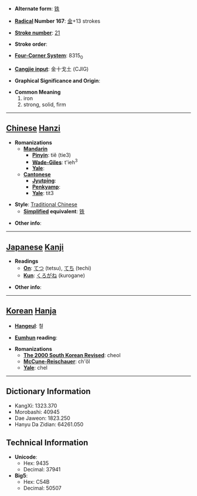 * '''Alternate form''': [[铁]]

* '''[[Wiktionary:Chinese radical index| Radical]] Number 167''': [[Wiktionary:Chinese radical index 金|金]]+13 strokes

* '''[[Wiktionary:Chinese total strokes index|Stroke number]]''': [[Wiktionary:Chinese total strokes index 21|21]]

* '''Stroke order''': 

* '''[[Wiktionary:Chinese four corner index|Four-Corner System]]''': 8315<sub>0</sub>

* '''[[Wiktionary:Chinese Cangjie index|Cangjie input]]''': 金十戈土 (CJIG)

* '''Graphical Significance and Origin''': 

* '''Common Meaning'''
*#iron
*# strong, solid, firm


----

== [[Chinese]] [[Hanzi]] ==

* '''Romanizations'''
** '''[[Mandarin]]'''
*** '''[[Pinyin]]''': tiě (tie3)
*** '''[[Wade-Giles]]''': t'ieh<sup>3</sup>
*** '''[[Yale]]''': 
** '''[[Cantonese]]'''
*** '''[[Jyutping]]''':
*** '''[[Penkyamp]]''': 
*** '''[[Yale]]''': tit3

* '''Style''': [[Traditional Chinese]] 
** '''[[Simplified Chinese|Simplified]] equivalent''': [[铁]]

* '''Other info''': 

----

== [[Japanese]] [[Kanji]] ==

* '''Readings'''
** '''[[On]]''': [[てつ]] (tetsu), [[てち]] (techi)
** '''[[Kun]]''': [[くろがね]] (kurogane)

* '''Other info''':  

----

== [[Korean]] [[Hanja]] ==

* '''[[Hangeul]]''': 철

* '''[[Eumhun]] reading''': 

* '''Romanizations'''
** '''[[The 2000 South Korean Revised Romanization|The 2000 South Korean Revised]]''': cheol
** '''[[McCune-Reischauer]]''': ch'ŏl
** '''[[Yale]]''': chel

----

== Dictionary Information ==

* KangXi: 1323.370
* Morobashi: 40945
* Dae Jaweon: 1823.250
* Hanyu Da Zidian: 64261.050

== Technical Information ==

* '''Unicode''':
** Hex: 9435
** Decimal: 37941
* '''Big5''':
** Hex: C54B
** Decimal: 50507